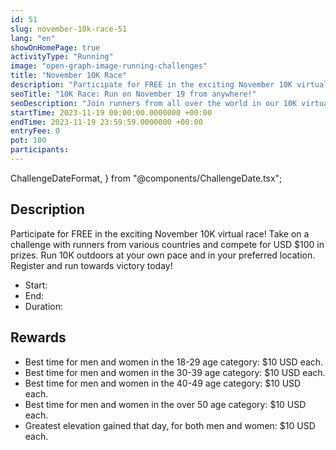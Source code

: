 ```yaml
---
id: 51
slug: november-10k-race-51
lang: "en"
showOnHomePage: true
activityType: "Running"
image: "open-graph-image-running-challenges"
title: "November 10K Race"
description: "Participate for FREE in the exciting November 10K virtual race! Take on a challenge with runners from various countries and compete for USD $100 in prizes. Run 10K outdoors at your own pace and in your preferred location. Register and run towards victory today!"
seoTitle: "10K Race: Run on November 19 from anywhere!"
seoDescription: "Join runners from all over the world in our 10K virtual race. Ideal for runners of any level. Free registration. Don't miss out!"
startTime: 2023-11-19 00:00:00.0000000 +00:00
endTime: 2023-11-19 23:59:59.0000000 +00:00
entryFee: 0
pot: 100
participants:
---
```


  ChallengeDateFormat,
} from "@components/ChallengeDate.tsx";

## Description

Participate for FREE in the exciting November 10K virtual race! Take on a challenge with runners from various countries and compete for USD $100 in prizes. Run 10K outdoors at your own pace and in your preferred location. Register and run towards victory today!

- Start: <ChallengeDate date={frontmatter.startTime} lang={frontmatter.lang} dateFormat={ChallengeDateFormat.Long} client:load />
- End: <ChallengeDate date={frontmatter.endTime} lang={frontmatter.lang} dateFormat={ChallengeDateFormat.Long} client:load />
- Duration: <ChallengeDuration startTime={frontmatter.startTime} endTime={frontmatter.endTime} lang={frontmatter.lang} client:load />

## Rewards

- Best time for men and women in the 18-29 age category: $10 USD each.
- Best time for men and women in the 30-39 age category: $10 USD each.
- Best time for men and women in the 40-49 age category: $10 USD each.
- Best time for men and women in the over 50 age category: $10 USD each.
- Greatest elevation gained that day, for both men and women: $10 USD each.
